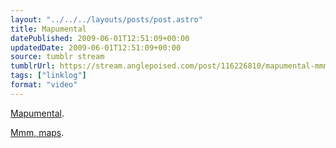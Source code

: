 ```yaml
---
layout: "../../../layouts/posts/post.astro"
title: Mapumental
datePublished: 2009-06-01T12:51:09+00:00
updatedDate: 2009-06-01T12:51:09+00:00
source: tumblr stream
tumblrUrl: https://stream.anglepoised.com/post/116226810/mapumental-mmm-maps
tags: ["linklog"]
format: "video"
---
```



<YouTube id="https://www.youtube.com/watch?v=vVZkHuomqfM" />

[Mapumental][1].

[Mmm, maps][2].

[1]: https://www.youtube.com/watch?v=vVZkHuomqfM
[2]: http://www.mysociety.org/2009/06/01/say-hello-to-mapumental/
